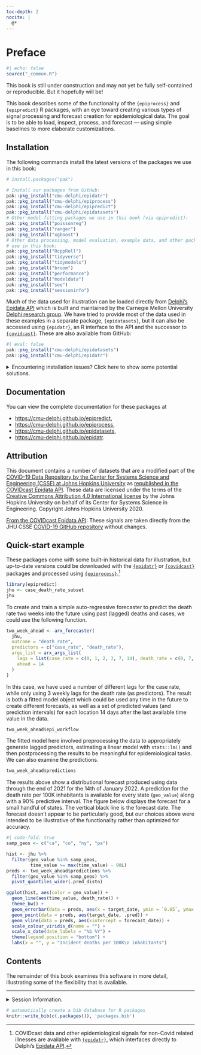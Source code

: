 ```yaml
---
toc-depth: 2
nocite: |
  @*
---
```


# Preface {.unnumbered}

```r
#| echo: false
source("_common.R")
```

::: {.callout-caution}
This book is still under construction and may not yet be fully self-contained or reproducible. But it hopefully will be!
:::

This book describes some of the functionality of the
`{epiprocess}` and `{epipredict}` R packages, with an eye toward creating various types of signal processing and forecast creation for epidemiological data. The goal is to be able to load, inspect, process, and forecast
 --- using simple baselines to more elaborate customizations. 

## Installation {#sec-installation}



The following commands install the latest versions of the packages we use in this book:

```r
# install.packages("pak")

# Install our packages from GitHub:
pak::pkg_install("cmu-delphi/epidatr")
pak::pkg_install("cmu-delphi/epiprocess")
pak::pkg_install("cmu-delphi/epipredict")
pak::pkg_install("cmu-delphi/epidatasets")
# Other model-fitting packages we use in this book (via epipredict):
pak::pkg_install("poissonreg")
pak::pkg_install("ranger")
pak::pkg_install("xgboost")
# Other data processing, model evaluation, example data, and other packages we
# use in this book:
pak::pkg_install("RcppRoll")
pak::pkg_install("tidyverse")
pak::pkg_install("tidymodels")
pak::pkg_install("broom")
pak::pkg_install("performance")
pak::pkg_install("modeldata")
pak::pkg_install("see")
pak::pkg_install("sessioninfo")
```

Much of the data used for illustration can be loaded directly from [Delphi's Epidata API](https://cmu-delphi.github.io/delphi-epidata/) which is built and maintained by the Carnegie Mellon University [Delphi research group](https://delphi.cmu.edu/). We have tried to provide most of the data used in these examples in a separate package, `{epidatasets}`, but it can also be accessed using `{epidatr}`, an R interface to the API and the successor to [`{covidcast}`](https://cmu-delphi.github.io/covidcast/covidcastR/). These are also available from GitHub:

```r
#| eval: false
pak::pkg_install("cmu-delphi/epidatasets")
pak::pkg_install("cmu-delphi/epidatr")
```


<details> <summary> Encountering installation issues?  Click here to show some potential solutions. </summary>

### Linux installation issues: compilation errors or slowness

If you are using Linux and encounter any compilation errors above, or if
compilation is taking very long, you might try using the RStudio (now called
Posit) Package Manager to install binaries. You can try running this command

```r
options(
  repos = c(
    # contains binaries for Linux:
    RSPM = "https://packagemanager.rstudio.com/all/latest",
    # backup CRAN mirror of your choice:
    CRAN = "https://cran.rstudio.com/"
  )
)
```

### Reproducibility

The above commands will give you the current versions of the packages used in
this book. If you're having trouble reproducing some of the results, it may be
due to package updates that took place after the book was last updated. To match
the versions we used to generate this book, you can use the steps below.

#### First: set up and store a GitHub PAT

If you don't already have a GitHub PAT, you can use the following helper functions to create one:
```r
# Run this once:
install.packages("usethis")
usethis::create_github_token(
           scopes = "public_repo",
           description = "For public repo access"
         )
```
This will open a web browser window allowing you to describe and customize
settings of the PAT. Scroll to the bottom and click "Generate
token".  You'll see a screen that has `ghp_<lots of letters and numbers>` with a green background; you can click the two-squares ("copy") icon to copy this `ghp_......` string to the clipboard.

#### Either A: Download and use the `renv.lock`

```r
# Run this once:
install.packages(c("renv", "gitcreds"))
download.file("https://raw.githubusercontent.com/cmu-delphi/delphi-tooling-book/main/renv.lock", "delphi-tooling-book.renv.lock")

# Run this in a fresh session each time you'd like to use this set of versions.
# Warning: don't save your GitHub PAT in a file you might share with others;
# look into `gitcreds::gitcreds_set()` or `usethis::edit_r_environ()` instead.
Sys.setenv("GITHUB_PAT" = "ghp_............")
renv::use(lockfile = "delphi-tooling-book.renv.lock")
# If you get 401 errors, you may need to regenerate your GitHub PAT or check if
# `gitcreds::gitcreds_get()` is detecting an old PAT you have saved somewhere.
```

#### Or B: Download the book and use its `.Rprofile`

1. Download the book [here](https://github.com/cmu-delphi/delphi-tooling-book/archive/refs/heads/main.zip) and unzip it.
2. One-time setup: launch R inside the delphi-tooling-book directory (to use its
   `.Rprofile` file) and run

```r
# Warning: don't save your GitHub PAT in a file you might share with others;
# look into `gitcreds::gitcreds_set()` or `usethis::edit_r_environ()` instead.
Sys.setenv("GITHUB_PAT" = "ghp_............")
renv::restore() # downloads the appropriate package versions
```

3. To use this set of versions: launch R inside the delphi-tooling-book directory.

### Other issues

Please let us know!  You can file an issue with the book [here](https://github.com/cmu-delphi/delphi-tooling-book/issues), or with one of the individual packages at their own issue pages: [epidatr](https://github.com/cmu-delphi/epidatr/issues), [epiprocess](https://github.com/cmu-delphi/epiprocess/issues), [epipredict](https://github.com/cmu-delphi/epipredict/issues).

</details>


## Documentation

You can view the complete documentation for these packages at 

* <https://cmu-delphi.github.io/epipredict>,
* <https://cmu-delphi.github.io/epiprocess>,
* <https://cmu-delphi.github.io/epidatasets>,
* <https://cmu-delphi.github.io/epidatr>.

## Attribution

This document contains a number of datasets that are a modified part of the [COVID-19 Data Repository by the Center for Systems Science and Engineering (CSSE) at Johns Hopkins University](https://github.com/CSSEGISandData/COVID-19) as [republished in the COVIDcast Epidata API](https://cmu-delphi.github.io/delphi-epidata/api/covidcast-signals/jhu-csse.html). These data are licensed under the terms of the [Creative Commons Attribution 4.0 International license](https://creativecommons.org/licenses/by/4.0/) by the Johns Hopkins University on behalf of its Center for Systems Science in Engineering. Copyright Johns Hopkins University 2020.

[From the COVIDcast Epidata API](https://cmu-delphi.github.io/delphi-epidata/api/covidcast-signals/jhu-csse.html): 
 These signals are taken directly from the JHU CSSE [COVID-19 GitHub repository](https://github.com/CSSEGISandData/COVID-19) without changes. 



## Quick-start example

These packages come with some built-in historical data for illustration, but
up-to-date versions could be downloaded with the
[`{epidatr}`](https://cmu-delphi.github.io/epidatr) or 
[`{covidcast}`](https://cmu-delphi.github.io/covidcast/covidcastR/index.html) 
packages and processed using
[`{epiprocess}`](https://cmu-delphi.github.io/epiprocess/).[^index1]

[^index1]: COVIDcast data and other epidemiological signals for non-Covid related illnesses are available with [`{epidatr}`](https://cmu-delphi.github.io/epidatr), which interfaces directly to Delphi's [Epidata API](https://cmu-delphi.github.io/delphi-epidata/).

```r
library(epipredict)
jhu <- case_death_rate_subset
jhu
```

To create and train a simple auto-regressive forecaster to predict the death rate two weeks into the future using past (lagged) deaths and cases, we could use the following function.

```r
two_week_ahead <- arx_forecaster(
  jhu, 
  outcome = "death_rate", 
  predictors = c("case_rate", "death_rate"),
  args_list = arx_args_list(
    lags = list(case_rate = c(0, 1, 2, 3, 7, 14), death_rate = c(0, 7, 14)),
    ahead = 14
  )
) 
```

In this case, we have used a number of different lags for the case rate, while only using 3 weekly lags for the death rate (as predictors). The result is both a fitted model object which could be used any time in the future to create different forecasts, as well as a set of predicted values (and prediction intervals) for each location 14 days after the last available time value in the data.


```r
two_week_ahead$epi_workflow
```

The fitted model here involved preprocessing the data to appropriately generate lagged predictors, estimating a linear model with `stats::lm()` and then postprocessing the results to be meaningful for epidemiological tasks. We can also examine the predictions.

```r
two_week_ahead$predictions
```

The results above show a distributional forecast produced using data through the end of 2021 for the 14th of January 2022. A prediction for the death rate per 100K inhabitants is available for every state (`geo_value`) along with a 90% predictive interval. The figure below
displays the forecast for a small handful of states. The vertical black line is the forecast date. The forecast doesn't appear to be particularly good, but our choices above were intended to be illustrative of the functionality rather than optimized for accuracy.

```r
#| code-fold: true
samp_geos <- c("ca", "co", "ny", "pa")

hist <- jhu %>% 
  filter(geo_value %in% samp_geos,
         time_value >= max(time_value) - 90L)
preds <- two_week_ahead$predictions %>% 
  filter(geo_value %in% samp_geos) %>% 
  pivot_quantiles_wider(.pred_distn)

ggplot(hist, aes(color = geo_value)) +
  geom_line(aes(time_value, death_rate)) +
  theme_bw() +
  geom_errorbar(data = preds, aes(x = target_date, ymin = `0.05`, ymax = `0.95`)) +
  geom_point(data = preds, aes(target_date, .pred)) +
  geom_vline(data = preds, aes(xintercept = forecast_date)) +
  scale_colour_viridis_d(name = "") +
  scale_x_date(date_labels = "%b %Y") +
  theme(legend.position = "bottom") +
  labs(x = "", y = "Incident deaths per 100K\n inhabitants")
```

## Contents

The remainder of this book examines this software in more detail, illustrating some of the flexibility that is available.

---

<details> <summary> Session Information. </summary>

See also @sec-installation.

```r
sessioninfo::session_info()
```

</details>

```r
# automatically create a bib database for R packages
knitr::write_bib(c(.packages()), 'packages.bib')
```
